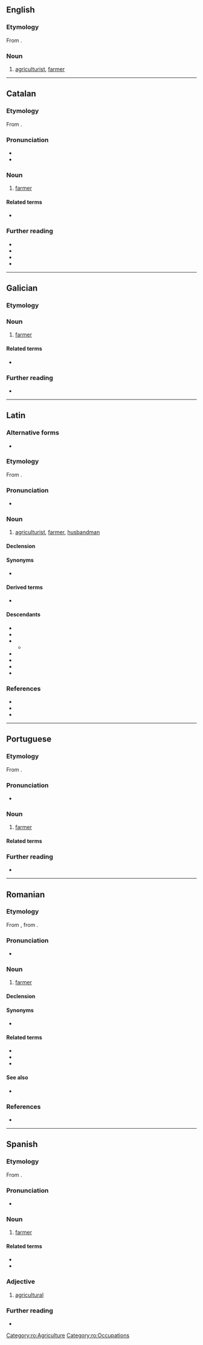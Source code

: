 ==English==

===Etymology===
From {{bor|en|la|agricultor}}.

===Noun===
{{en-noun}}

# {{lb|en|archaic}} [[agriculturist]], [[farmer]]

----

==Catalan==

===Etymology===
From {{der|ca|la|agricultor}}.

===Pronunciation===
* {{ca-IPA}}
* {{rhymes|ca|oɾ}}

===Noun===
{{ca-noun|m|f=agricultora}}

# [[farmer]]

====Related terms====
* {{l|ca|agricultura}}

===Further reading===
* {{R:IEC2}}
* {{R:GDLC}}
* {{R:DNV}}
* {{R:DCVB}}

{{c|ca|Agriculture|Occupations}}

----

==Galician==

===Etymology===
{{rfe|gl|Borrowed from {{bor|gl|la|agricultor}}?}}

===Noun===
{{gl-noun|m|agricultores}}

# [[farmer]]

====Related terms====
* {{l|gl|agricultura}}

===Further reading===
* {{R:gl:DRAG}}

{{c|gl|Agriculture|Occupations}}

----

==Latin==

===Alternative forms===
* {{alt|la|agrī cultor}}

===Etymology===
From {{com|la|agrī|cultor|t1=of the field|pos1=genitive singular of {{m|la|ager}}|t2=cultivator}}.

===Pronunciation===
* {{la-IPA}}

===Noun===
{{la-noun|agricultor<3>}}

# [[agriculturist]], [[farmer]], [[husbandman]]

====Declension====
{{la-ndecl|agricultor<3>}}

====Synonyms====
* {{s|farmer}} {{l|la|agricola}}

====Derived terms====
* {{l|la|agricultōrius}} {{q|[[New Latin]]}}

====Descendants====
{{top3}}
* {{desc|ca|agricultor}}
* {{desc|en|agricultor}}
* {{desc|fr|agriculteur}}
** {{desc|ro|agricultor|bor=1}}
* {{desc|gl|agricultor}}
* {{desc|it|agricoltore}}
* {{desc|pt|agricultor}}
* {{desc|es|agricultor}}
{{bottom}}

===References===
* {{R:L&S|agrĭcultor|agricultor}}
* {{R:Gaffiot|agrī cultŏr|agri_cultor|91/3}}
* {{R:OLD|1|agricultor|91/1}}
{{C|la|Agriculture}}

----

==Portuguese==

===Etymology===
From {{bor|pt|la|agricultor}}.

===Pronunciation===
{{pt-IPA|agricultôr}}
* {{hyph|pt|a|gri|cul|tor}}

===Noun===
{{pt-noun|m|es|agricultora|f=agricultora}}

# [[farmer]]
#: {{syn|pt|camponês|lavrador|fazendeiro|q3=Brazil|farmeiro|q4=Mozambique}}

====Related terms====
{{col4|pt
|agrícola
|agricultura
|agriculturismo
|agro-
}}

===Further reading===
* {{R:pt:Priberam}}

{{topics|pt|Agriculture|Occupations}}

----

==Romanian==

===Etymology===
From {{bor|ro|fr|agriculteur}}, from {{der|ro|la|agricultor}}.

===Pronunciation===
* {{IPA|ro|/a.ɡri.kulˈtor/}}

===Noun===
{{ro-noun|m|agricultori|f=agricultoare}}

# [[farmer]]

====Declension====
{{ro-noun-m}}

====Synonyms====
* {{l|ro|plugar}}

====Related terms====
* {{l|ro|agricol}}
* {{l|ro|agricoliza}}
* {{l|ro|agricultură}}

====See also====
* {{l|ro|țăran}}

===References===
* {{R:DEX}}

[[Category:ro:Agriculture]]
[[Category:ro:Occupations]]

----

==Spanish==

===Etymology===
From {{bor|es|la|agricultor}}.

===Pronunciation===
{{es-IPA}}
* {{rhymes|es|oɾ|s=4}}

===Noun===
{{es-noun|m|f=+}}

# [[farmer]]

====Related terms====
* {{l|es|agrícola}}
* {{l|es|agricultura}}

===Adjective===
{{es-adj}}

# [[agricultural]]

===Further reading===
* {{R:DRAE}}

{{C|es|Agriculture|Occupations}}
